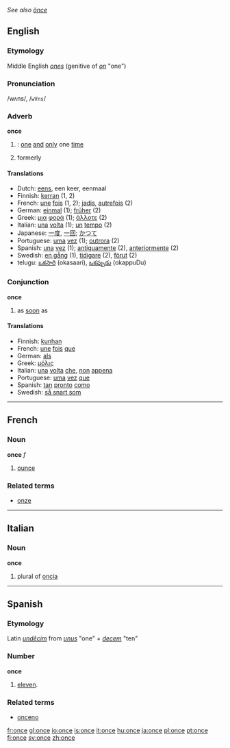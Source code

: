 ''See also [[önce]]''
==English==

{{rank|God|three|put|166|once|new|years|always}}

===Etymology===
Middle English ''[[ones]]'' (genitive of ''[[on]]'' "one")
===Pronunciation===
/wʌns/, /<tt>wVns</tt>/
===Adverb===
'''once'''

#{{time}}: [[one]] [[and]] [[only]] one [[time]]
#formerly

====Translations====
*Dutch: [[eens]], een keer, eenmaal
*Finnish: [[kerran]] (1, 2)
*French: [[une]] [[fois]] (1, 2); [[jadis]], [[autrefois]] (2)
*German: [[einmal]] (1); [[früher]] (2)
*Greek: [[μια]] [[φορά]] (1); [[άλλοτε]] (2)
*Italian: [[una]] [[volta]] (1); [[un]] [[tempo]] (2)
*Japanese: [[一度]], [[一回]]; [[かつて]]
*Portuguese: [[uma]] [[vez]] (1); [[outrora]] (2)
*Spanish: [[una]] [[vez]] (1); [[antiguamente]] (2), [[anteriormente]] (2)
*Swedish: [[en gång]] (1), [[tidigare]] (2), [[förut]] (2)
*telugu: [[ఒకసారి]] (okasaari), [[ఒకప్పుడు]] (okappuDu)

===Conjunction===
'''once'''

#as [[soon]] as

====Translations====

*Finnish: [[kunhan]]
*French: [[une]] [[fois]] [[que]]
*German: [[als]]
*Greek: [[μόλις]]
*Italian: [[una]] [[volta]] [[che]], [[non]] [[appena]]
*Portuguese: [[uma]] [[vez]] [[que]]
*Spanish: [[tan]] [[pronto]] [[como]]
*Swedish: [[så snart som]]

----

==French==
===Noun===
'''once''' ''f''

# [[ounce]]

===Related terms===
*[[onze]]

----

==Italian==
===Noun===
'''once'''

# plural of [[oncia]]

----

==Spanish==
===Etymology===
Latin ''[[undecim|undĕcim]]'' from ''[[unus]]'' "one" + ''[[decem]]'' "ten"

===Number===
'''once'''
# [[eleven]].

===Related terms===
*[[onceno]]

[[fr:once]]
[[gl:once]]
[[io:once]]
[[is:once]]
[[it:once]]
[[hu:once]]
[[ja:once]]
[[pl:once]]
[[pt:once]]
[[fi:once]]
[[sv:once]]
[[zh:once]]